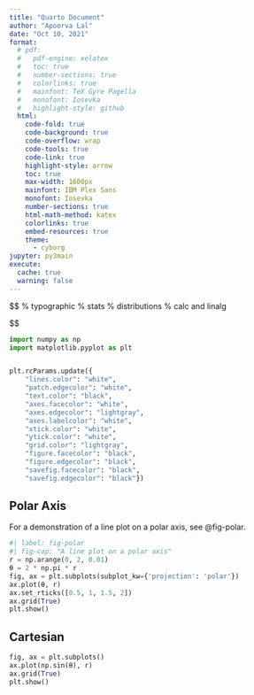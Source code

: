 ```yaml
---
title: "Quarto Document"
author: "Apoorva Lal"
date: "Oct 10, 2021"
format:
  # pdf:
  #   pdf-engine: xelatex
  #   toc: true
  #   number-sections: true
  #   colorlinks: true
  #   mainfont: TeX Gyre Pagella
  #   monofont: Iosevka
  #   highlight-style: github
  html:
    code-fold: true
    code-background: true
    code-overflow: wrap
    code-tools: true
    code-link: true
    highlight-style: arrow
    toc: true
    max-width: 1600px
    mainfont: IBM Plex Sans
    monofont: Iosevka
    number-sections: true
    html-math-method: katex
    colorlinks: true
    embed-resources: true
    theme:
      - cyborg
jupyter: py3main
execute:
  cache: true
  warning: false
---
```


::: {.hidden}
$$
% typographic
\newcommand\Bigbr[1]{\left[ #1 \right ]}
\newcommand\Bigcr[1]{\left\{ #1 \right \}}
\newcommand\Bigpar[1]{\left( #1 \right )}
\newcommand\Obr[2]{ \overbrace{#1}^{\text{#2}}}
\newcommand\Realm[1]{\mathbb{R}^{#1}}
\newcommand\Ubr[2]{\underbrace{#1}_{\text{#2}}}
\newcommand\wb[1]{\overline{#1}}
\newcommand\wh[1]{\widehat{#1}}
\newcommand\wt[1]{\widetilde{#1}}
\newcommand\Z{\mathbb{Z}}
\newcommand\dd{\mathsf{d}}

\DeclareMathOperator*{\argmin}{argmin}
\DeclareMathOperator*{\argmax}{argmax}
\newcommand\epsi{\varepsilon}
\newcommand\phii{\varphi}
\newcommand\tra{^{\top}}
\newcommand\sumin{\sum_{i=1}^n}
\newcommand\sumiN{\sum_{i=1}^n}
\def\mbf#1{\mathbf{#1}}
\def\mbi#1{\boldsymbol{#1}}
\def\mrm#1{\mathrm{#1}}
\def\ve#1{\mbi{#1}}
\def\vee#1{\mathbf{#1}}
\newcommand\R{\mathbb{R}}
\newcommand\Ol[1]{\overline{#1}}
\newcommand\SetB[1]{\left\{ #1 \right\}}
\newcommand\Sett[1]{\mathcal{#1}}
\newcommand\Str[1]{#1^{*}}
\newcommand\Ul[1]{\underline{#1}}

% stats
\newcommand\Prob[1]{\mathbf{Pr}\left(#1\right)}
\def\Exp#1{{\mathbb{E}\left[#1\right]}}
\newcommand\var{\mathrm{Var}}
\newcommand\Supp[1]{\text{Supp}\left[#1\right]}
\newcommand\Var[1]{\mathbb{V}\left[#1\right]}
\newcommand\Expt[2]{\mathbb{E}_{#1}\left[#2\right]}
\newcommand\Covar[1]{\text{Cov}\left[#1\right]}
\newcommand\Cdf[1]{\mathbb{F}\left(#1\right)}
\newcommand\Cdff[2]{\mathbb{F}_{#1}\left(#2\right)}
\newcommand\F{\mathsf{F}}
\newcommand\ff{\mathsf{f}}
\newcommand\Data{\mathcal{D}}
\newcommand\Pdf[1]{\mathsf{f}\left(#1\right)}
\newcommand\Pdff[2]{\mathsf{f}_{#1}\left(#2\right)}
\newcommand\doo[1]{\Prob{Y |\,\mathsf{do} (#1) }}
\newcommand{\indep}{\perp \!\!\! \perp}
\newcommand\doyx{\Prob{Y \, |\,\mathsf{do} (X = x)}}

% distributions
\newcommand\Bern[1]{\mathsf{Bernoulli} \left( #1 \right )}
\newcommand\BetaD[1]{\mathsf{Beta} \left( #1 \right )}
\newcommand\Binom[1]{\mathsf{Bin} \left( #1 \right )}
\newcommand\Diri[1]{\mathsf{Dir} \left( #1 \right )}
\newcommand\Gdist[1]{\mathsf{Gamma} \left( #1 \right )}
\newcommand\Normal[1]{\mathcal{N} \left( #1 \right )}
\newcommand\Pois[1]{\mathsf{Poi} \left( #1 \right )}
\newcommand\Unif[1]{\mathsf{U} \left[ #1 \right ]}

% calc and linalg
\newcommand\dydx[2]{\frac{\partial #1}{\partial #2}}
\newcommand\Mat[1]{\mathbf{#1}}
\newcommand\normm[1]{\lVert #1 \rVert}
\newcommand\abs[1]{\vert#1\vert}

\newcommand\eucN[1]{\normm{#1}}
\newcommand\pnorm[1]{\normm{#1}_p}
\newcommand\lone[1]{\normm{#1}_1}
\newcommand\ltwo[1]{\normm{#1}_2}
\newcommand\lzero[1]{\normm{#1}_0}
\newcommand\Indic[1]{\mathbb{1}_{#1}}

$$
:::


```python
import numpy as np
import matplotlib.pyplot as plt


plt.rcParams.update({
    "lines.color": "white",
    "patch.edgecolor": "white",
    "text.color": "black",
    "axes.facecolor": "white",
    "axes.edgecolor": "lightgray",
    "axes.labelcolor": "white",
    "xtick.color": "white",
    "ytick.color": "white",
    "grid.color": "lightgray",
    "figure.facecolor": "black",
    "figure.edgecolor": "black",
    "savefig.facecolor": "black",
    "savefig.edgecolor": "black"})
```

## Polar Axis

For a demonstration of a line plot on a polar axis, see @fig-polar.


```python
#| label: fig-polar
#| fig-cap: "A line plot on a polar axis"
r = np.arange(0, 2, 0.01)
θ = 2 * np.pi * r
fig, ax = plt.subplots(subplot_kw={'projection': 'polar'})
ax.plot(θ, r)
ax.set_rticks([0.5, 1, 1.5, 2])
ax.grid(True)
plt.show()
```

## Cartesian

```python
fig, ax = plt.subplots()
ax.plot(np.sin(θ), r)
ax.grid(True)
plt.show()
```
